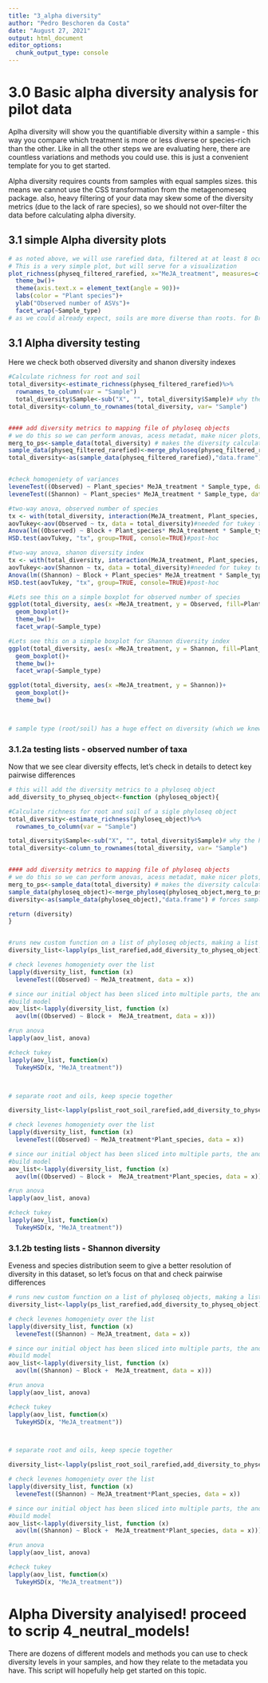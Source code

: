 ```yaml
---
title: "3_alpha diversity"
author: "Pedro Beschoren da Costa"
date: "August 27, 2021"
output: html_document
editor_options: 
  chunk_output_type: console
---
```

# 3.0 Basic alpha diversity analysis for pilot data
Aplha diversity will show you the quantifiable diversity within a sample - this way you compare which treatment is more or less diverse or species-rich than the other. Like in all the other steps we are evaluating here, there are countless variations and methods you could use. this is just a convenient template for you to get started.

Alpha diversity requires counts from samples with equal samples sizes. this means we cannot use the CSS transformation from the metagenomeseq package. also, heavy filtering of your data may skew some of the diversity metrics (due to the lack of rare species), so we should not over-filter the data before calculating alpha diversity.

## 3.1 simple Alpha diversity plots
```r

# as noted above, we will use rarefied data, filtered at at least 8 occurences in the dataset
# This is a very simple plot, but will serve for a visualization
plot_richness(physeq_filtered_rarefied, x="MeJA_treatment", measures=c("Observed"), color="Plant_species")+
  theme_bw()+
  theme(axis.text.x = element_text(angle = 90))+
  labs(color = "Plant species")+
  ylab("Observed number of ASVs")+
  facet_wrap(~Sample_type)
# as we could already expect, soils are more diverse than roots. for Brassica However the difference, if significant, is very small


```
## 3.1 Alpha diversity testing

Here we check both observed diversity and shanon diversity indexes
```r
#Calculate richness for root and soil
total_diversity<-estimate_richness(physeq_filtered_rarefied)%>%
  rownames_to_column(var = "Sample")
  total_diversity$Sample<-sub("X", "", total_diversity$Sample)# why the hell that X popped up? this fix it
total_diversity<-column_to_rownames(total_diversity, var= "Sample")


#### add diversity metrics to mapping file of phyloseq objects
# we do this so we can perform anovas, acess metadat, make nicer plots, etc
merg_to_ps<-sample_data(total_diversity) # makes the diversity calculations  sample_data for phyloseq oject...
sample_data(physeq_filtered_rarefied)<-merge_phyloseq(physeq_filtered_rarefied,merg_to_ps) # merge the new phyloseq object with the old phyloseq object
total_diversity<-as(sample_data(physeq_filtered_rarefied),"data.frame") # forces sample data of updated phyloseq object into a dataframe


#check homogeniety of variances
leveneTest((Observed) ~ Plant_species* MeJA_treatment * Sample_type, data = total_diversity) 
leveneTest((Shannon) ~ Plant_species* MeJA_treatment * Sample_type, data = total_diversity) 

#two-way anova, observed number of species
tx <- with(total_diversity, interaction(MeJA_treatment, Plant_species, Sample_type)) #needed for tukey to test interaction
aovTukey<-aov(Observed ~ tx, data = total_diversity)#needed for tukey to test interaction
Anova(lm((Observed) ~ Block + Plant_species* MeJA_treatment * Sample_type, data = total_diversity, contrasts=list(MeJA_treatment=contr.sum, Plant_species=contr.sum)), type = "2") 
HSD.test(aovTukey, "tx", group=TRUE, console=TRUE)#post-hoc

#two-way anova, shanon diversity index
tx <- with(total_diversity, interaction(MeJA_treatment, Plant_species, Sample_type)) #needed for tukey to test interaction
aovTukey<-aov(Shannon ~ tx, data = total_diversity)#needed for tukey to test interaction
Anova(lm((Shannon) ~ Block + Plant_species* MeJA_treatment * Sample_type, data = total_diversity, contrasts=list(MeJA_treatment=contr.sum, Plant_species=contr.sum)), type = "2") 
HSD.test(aovTukey, "tx", group=TRUE, console=TRUE)#post-hoc

#Lets see this on a simple boxplot for observed number of species
ggplot(total_diversity, aes(x =MeJA_treatment, y = Observed, fill=Plant_species))+
  geom_boxplot()+
  theme_bw()+
  facet_wrap(~Sample_type)

#Lets see this on a simple boxplot for Shannon diversity index
ggplot(total_diversity, aes(x =MeJA_treatment, y = Shannon, fill=Plant_species))+
  geom_boxplot()+
  theme_bw()+
  facet_wrap(~Sample_type)

ggplot(total_diversity, aes(x =MeJA_treatment, y = Shannon))+
  geom_boxplot()+
  theme_bw()



# sample type (root/soil) has a huge effect on diversity (which we knew before we started the experiment), which depends on species (and we could see this on the first plot). let's try to further separate this, slicing out dataset into lists

```
### 3.1.2a testing lists - observed number of taxa

Now that we see clear diversity effects, let's check in details to detect key pairwise differences
```r

# this will add the diversity metrics to a phyloseq object
add_diversity_to_physeq_object<-function (phyloseq_object){

#Calculate richness for root and soil of a sigle phyloseq object
total_diversity<-estimate_richness(phyloseq_object)%>%
  rownames_to_column(var = "Sample")

total_diversity$Sample<-sub("X", "", total_diversity$Sample)# why the hell that X popped up? this fix it
total_diversity<-column_to_rownames(total_diversity, var= "Sample")


#### add diversity metrics to mapping file of phyloseq objects
# we do this so we can perform anovas, acess metadat, make nicer plots, etc
merg_to_ps<-sample_data(total_diversity) # makes the diversity calculations  sample_data for phyloseq oject...
sample_data(phyloseq_object)<-merge_phyloseq(phyloseq_object,merg_to_ps) # merge the new phyloseq object with the old phyloseq object
diversity<-as(sample_data(phyloseq_object),"data.frame") # forces sample data of updated phyloseq object into a dataframe

return (diversity)
}


#runs new custom function on a list of phyloseq objects, making a list of dataframes with alpha diversity indexes - OBSERVED taxa numbers
diversity_list<-lapply(ps_list_rarefied,add_diversity_to_physeq_object)

# check levenes homogeniety over the list
lapply(diversity_list, function (x)
  leveneTest((Observed) ~ MeJA_treatment, data = x))

# since our initial object has been sliced into multiple parts, the anova is much simpler
#build model
aov_list<-lapply(diversity_list, function (x)
  aov(lm((Observed) ~ Block +  MeJA_treatment, data = x)))

#run anova
lapply(aov_list, anova)

#check tukey
lapply(aov_list, function(x)
  TukeyHSD(x, "MeJA_treatment"))



# separate root and oils, keep specie together

diversity_list<-lapply(pslist_root_soil_rarefied,add_diversity_to_physeq_object)

# check levenes homogeniety over the list
lapply(diversity_list, function (x)
  leveneTest((Observed) ~ MeJA_treatment*Plant_species, data = x))

# since our initial object has been sliced into multiple parts, the anova is much simpler
#build model
aov_list<-lapply(diversity_list, function (x)
  aov(lm((Observed) ~ Block +  MeJA_treatment*Plant_species, data = x)))

#run anova
lapply(aov_list, anova)

#check tukey
lapply(aov_list, function(x)
  TukeyHSD(x, "MeJA_treatment"))


```
### 3.1.2b testing lists - Shannon diversity
Eveness and species distribution seem to give a better resolution of diversity in this dataset, so let's focus on that and check pairwise differences
```r

# runs new custom function on a list of phyloseq objects, making a list of dataframes with alpha diversity indexes
diversity_list<-lapply(ps_list_rarefied,add_diversity_to_physeq_object)

# check levenes homogeniety over the list
lapply(diversity_list, function (x)
  leveneTest((Shannon) ~ MeJA_treatment, data = x))

# since our initial object has been sliced into multiple parts, the anova is much simpler
#build model
aov_list<-lapply(diversity_list, function (x)
  aov(lm((Shannon) ~ Block +  MeJA_treatment, data = x)))

#run anova
lapply(aov_list, anova)

#check tukey
lapply(aov_list, function(x)
  TukeyHSD(x, "MeJA_treatment"))



# separate root and oils, keep specie together

diversity_list<-lapply(pslist_root_soil_rarefied,add_diversity_to_physeq_object)

# check levenes homogeniety over the list
lapply(diversity_list, function (x)
  leveneTest((Shannon) ~ MeJA_treatment*Plant_species, data = x))

# since our initial object has been sliced into multiple parts, the anova is much simpler
#build model
aov_list<-lapply(diversity_list, function (x)
  aov(lm((Shannon) ~ Block +  MeJA_treatment*Plant_species, data = x)))

#run anova
lapply(aov_list, anova)

#check tukey
lapply(aov_list, function(x)
  TukeyHSD(x, "MeJA_treatment"))

```

# Alpha Diversity analyised! proceed to scrip 4_neutral_models!

There are dozens of different models and methods you can use to check diversity levels in your samples, and how they relate to the metadata you have.  This script will hopefully help get started on this topic. 

